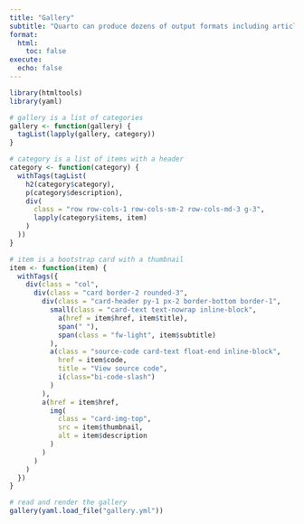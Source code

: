```yaml
---
title: "Gallery"
subtitle: "Quarto can produce dozens of output formats including articles, reports, presentations, interactive documents, websites, and books. Here are some examples for inspiration."
format:
  html:
    toc: false
execute:
  echo: false
---
```


```r
library(htmltools)
library(yaml)

# gallery is a list of categories
gallery <- function(gallery) {
  tagList(lapply(gallery, category))
}

# category is a list of items with a header
category <- function(category) {
  withTags(tagList(
    h2(category$category),
    p(category$description),
    div(
      class = "row row-cols-1 row-cols-sm-2 row-cols-md-3 g-3",
      lapply(category$items, item)
    )
  ))
}

# item is a bootstrap card with a thumbnail
item <- function(item) {
  withTags({
    div(class = "col",
      div(class = "card border-2 rounded-3",
        div(class = "card-header py-1 px-2 border-bottom border-1",
          small(class = "card-text text-nowrap inline-block",
            a(href = item$href, item$title), 
            span(" "),
            span(class = "fw-light", item$subtitle)
          ),
          a(class = "source-code card-text float-end inline-block", 
            href = item$code,
            title = "View source code",
            i(class="bi-code-slash")
          )
        ),
        a(href = item$href,
          img(
            class = "card-img-top",
            src = item$thumbnail,
            alt = item$description
          )
        )
      )
    )
  })
}

# read and render the gallery
gallery(yaml.load_file("gallery.yml"))
```

```{=html}
<style type="text/css">
.card a {
  text-decoration: none;
}

.card .source-code {
  margin-top: 3px;
}
</style>
```
